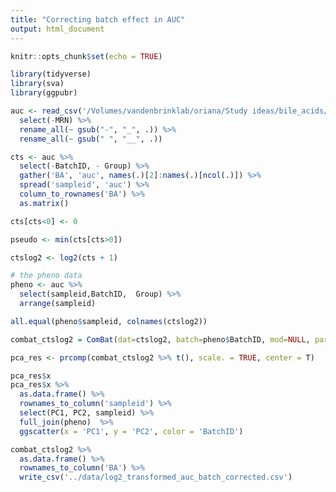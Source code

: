 ```yaml
---
title: "Correcting batch effect in AUC"
output: html_document
---
```


```r
knitr::opts_chunk$set(echo = TRUE)
```

```r
library(tidyverse)
library(sva)
library(ggpubr)
```

```r
auc <- read_csv('/Volumes/vandenbrinklab/oriana/Study ideas/bile_acids/final_datasets/all_BAs_auc.csv') %>% 
  select(-MRN) %>% 
  rename_all(~ gsub("-", "_", .)) %>% 
  rename_all(~ gsub(" ", "__", .))
```

```r
cts <- auc %>% 
  select(-BatchID, - Group) %>% 
  gather('BA', 'auc', names(.)[2]:names(.)[ncol(.)]) %>% 
  spread('sampleid', 'auc') %>% 
  column_to_rownames('BA') %>% 
  as.matrix()

cts[cts<0] <- 0

pseudo <- min(cts[cts>0])

ctslog2 <- log2(cts + 1)

# the pheno data
pheno <- auc %>% 
  select(sampleid,BatchID,  Group) %>% 
  arrange(sampleid)

all.equal(pheno$sampleid, colnames(ctslog2))

combat_ctslog2 = ComBat(dat=ctslog2, batch=pheno$BatchID, mod=NULL, par.prior=FALSE, mean.only=TRUE,prior.plots=T )

pca_res <- prcomp(combat_ctslog2 %>% t(), scale. = TRUE, center = T)

pca_res$x
pca_res$x %>% 
  as.data.frame() %>% 
  rownames_to_column('sampleid') %>% 
  select(PC1, PC2, sampleid) %>% 
  full_join(pheno)  %>% 
  ggscatter(x = 'PC1', y = 'PC2', color = 'BatchID')

combat_ctslog2 %>% 
  as.data.frame() %>% 
  rownames_to_column('BA') %>% 
  write_csv('../data/log2_transformed_auc_batch_corrected.csv')
```



